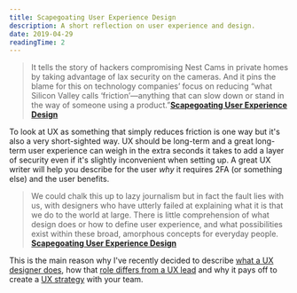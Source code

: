 ```yaml
---
title: Scapegoating User Experience Design
description: A short reflection on user experience and design.
date: 2019-04-29
readingTime: 2
---
```


>It tells the story of hackers compromising Nest Cams in private homes by taking advantage of lax security on the cameras. And it pins the blame for this on technology companies’ focus on reducing “what Silicon Valley calls ‘friction’—anything that can slow down or stand in the way of someone using a product.”**<a href="https://www.subtraction.com/2019/04/24/scapegoating-ux-design/">Scapegoating User Experience Design</a>**

To look at UX as something that simply reduces friction is one way but it's also a very short-sighted way. UX should be long-term and a great long-term user experience can weigh in the extra seconds it takes to add a layer of security even if it's slightly inconvenient when setting up. A great UX writer will help you describe for the user _why_ it requires 2FA (or something else) and the user benefits.

>We could chalk this up to lazy journalism but in fact the fault lies with us, with designers who have utterly failed at explaining what it is that we do to the world at large. There is little comprehension of what design does or how to define user experience, and what possibilities exist within these broad, amorphous concepts for everyday people. **<a href="https://www.subtraction.com/2019/04/24/scapegoating-ux-design/">Scapegoating User Experience Design</a>**

This is the main reason why I've recently decided to describe <a href="/uxdesigner">what a UX designer does</a>, how that <a href="/uxlead">role differs from a UX lead</a> and why it pays off to create a <a href="/uxstrategy">UX strategy</a> with your team.